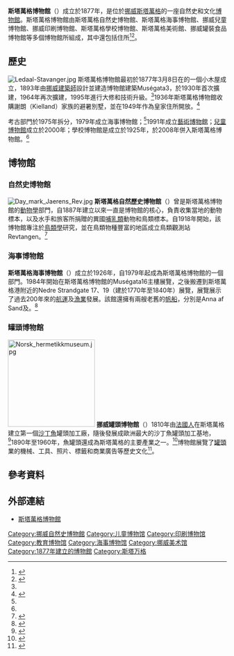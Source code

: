 {{Infobox museum
 |name    = 斯塔萬格博物館
 |native_name = Stavanger Museum
 |logo = [[File:Stavanger_Museum_logo.svg|150px]]
 |logosize = 
 |logo_caption =
 |image    = Stavanger Museum.JPG
 |image_size= 200
 |caption = 
 |map_type= Norway
 |map_size= <!-- default 220-->
 |map_caption= 在挪威的位置
 |coordinates= {{coord|58|57|53|N|5|43|59|E|type:landmark_source:kolossus-nowiki|display=title, inline}}
 |former_name    = <!--前身-->
 |established    = 1877年3月8日
 |dissolved    = <!--关闭日期-->
 |location    = {{NOR}}[[斯塔萬格|斯塔萬格]] Muségata 16, 4010 
 |type    = 自然博物館、文化博物館
 |accreditation    = <!--委派经营-->
 |collections    = <!--藏品类别-->
 |collection_size    = <!--馆藏规模-->
 |visitors    = <!--参观人数-->
 |founder    = <!--建立者-->
 |director    = <!--馆长-->
 |president    = <!--館长-->
 |curator    = <!--策展人-->
 |owner    = <!--所有者--> 
 |architect = <!--建築師-->
 |publictransit    = <!--公共交通-->
 |website    = {{URL|https://www.museumstavanger.no/}}
}}
'''斯塔萬格博物館'''（{{lang-no|Stavanger Museum}}）成立於1877年，是位於[[挪威|挪威]][[斯塔萬格|斯塔萬格]]的一座自然史和文化[[博物館|博物館]]。斯塔萬格博物館由斯塔萬格自然史博物館、斯塔萬格海事博物館、挪威兒童博物館、挪威印刷博物館、斯塔萬格學校博物館、斯塔萬格美術館、挪威罐裝食品博物館等多個博物館所組成，其中還包括{{le|挪威皇室|Norwegian royal family|皇家}}住所{{le|Ledaal|Ledaal}}<ref name="snl">{{Cite encyclopedia |year=2007 |title=Stavanger Museum |encyclopedia=[[挪威大百科全書|Store norske leksikon]] |first=Lauritz |last=Opstad |editor=Henriksen, Petter |publisher=Kunnskapsforlaget |location=奧斯陸 |url=http://www.snl.no/Stavanger_Museum |language=no |accessdate=2009-10-14 |archive-date=2011-08-17 |archive-url=https://web.archive.org/web/20110817091746/http://snl.no/Stavanger_Museum |dead-url=no }}</ref><ref name="byleks-stavangermuseum">{{Cite encyclopedia |year=2008 |title=Stavanger Museum |encyclopedia=Stavanger byleksikon |publisher=Wigestrand |location=斯塔萬格 |language=no}}</ref>。

==歷史==
[[File:Ledaal-Stavanger.jpg|thumb]]
斯塔萬格博物館最初於1877年3月8日在{{le|Gamle Stavanger|Gamle Stavanger}}的一個小木屋成立，1893年由[[挪威|挪威]][[建築師|建築師]]{{le|哈特維格斯‧維爾德魯普‧埃克霍夫|Hartvig Sverdrup Eckhoff}}設計並建造博物館建築Muségata3，於1930年首次擴建，1964年再次擴建，1995年進行大修和技術升級。<ref name="byleks-stavangermuseum"/>1936年斯塔萬格博物館收購謝朗（Kielland）家族的避暑別墅，並在1949年作為皇家住所開放。<ref>{{Cite journal|title=Ledaal|url=http://snl.no/Ledaal|author=Jon Gunnar Arntzen|date=2018-11-15|journal=Store norske leksikon|publisher=Kunnskapsforlaget|location=奧斯陸|language=no|access-date=2019-07-07|archive-date=2020-11-21|archive-url=https://web.archive.org/web/20201121204239/https://snl.no/Ledaal|dead-url=no}}</ref>

考古部門於1975年拆分，1979年成立海事博物館；<ref name="snl"/>1991年成立[[藝術博物館|藝術博物館]]；[[兒童博物館|兒童博物館]]成立於2000年；學校博物館是成立於1925年，於2008年併入斯塔萬格博物館。<ref name=byleks-stavangermuseum/>


==博物館==
===自然史博物館===
[[File:Day_mark_Jaerens_Rev.jpg|thumb]]
'''斯塔萬格自然歷史博物館'''（{{lang-no|Stavanger naturhistoriske museum}}）曾是斯塔萬格博物館的[[動物學|動物學]]部門，自1887年建立以來一直是博物館的核心，負責收集當地的動物標本，以及水手和旅客所捐贈的異國[[哺乳類|哺乳類]]動物和鳥類標本。自1918年開始，該博物館專注於[[鳥類學|鳥類學]]研究，並在鳥類物種豐富的地區成立鳥類觀測站Revtangen。<ref>{{Cite web |title=Bird Ringing Centre |url=http://www.museumstavanger.no/museums/stavanger-museum-natural-history-/bird-ringing-centre/ |access-date=2019-07-07 |author=Museum Stavanger |date=2015-10-17 |language=en |archive-url=https://web.archive.org/web/20151017055040/http://www.museumstavanger.no/museums/stavanger-museum-natural-history-/bird-ringing-centre/ |archive-date=2015-10-17 |dead-url=yes}}</ref>

===海事博物館===
'''斯塔萬格海事博物館'''（{{lang-no|Stavanger maritime museum}}）成立於1926年，自1979年起成為斯塔萬格博物館的一個部門。1984年開始在斯塔萬格博物館的Muségata16主樓展覽，之後搬遷到斯塔萬格港附近的Nedre Strandgate 17、19（建於1770年至1840年）展覽，展覽展示了過去200年來的[[航運|航運]]及[[漁業|漁業]]發展。該館還擁有兩艘老舊的[[帆船|帆船]]，分別是Anna af Sand及{{le|Wyvern|Wyvern (vesse)}}。<ref name="byleks-maritime">{{Cite encyclopedia |year=2008 |title=Stavanger Sjøfartsmuseum |encyclopedia=Stavanger byleksikon |publisher=Wigestrand |location=斯塔萬格 |language=no}}</ref>

===罐頭博物館===
[[File:Norsk_hermetikkmuseum.jpg|200px]]
'''挪威罐頭博物館'''（{{lang-no|Norsk Hermetikkmuseum}}）1810年由[[法國人|法國人]]在斯塔萬格建立第一個[[沙丁魚|沙丁魚]]罐頭加工廠，隨後發展成歐洲最大的沙丁魚罐頭加工基地，<ref>{{Cite web |title=北歐 挪威 斯塔萬格 |url=http://www.caneis.com.tw/info/ne/Stavanger_01.html |access-date=2019-07-07 |publisher=凱尼斯旅行社 |language=zh-hant |archive-date=2020-01-11 |archive-url=https://web.archive.org/web/20200111053048/http://www.caneis.com.tw/info/ne/Stavanger_01.html |dead-url=no }}</ref>1890年至1960年，魚罐頭還成為斯塔萬格的主要產業之一。<ref>{{Cite web|title=挪威罐头博物馆——鱼罐头曾经是斯塔万格的主要产业世界邦旅行网|url=https://www.shijiebang.com/u10621/poa-123112/?d=40|accessdate=2019-07-07|work=www.shijiebang.com}}{{Dead link}}</ref>博物館展覽了[[罐頭|罐頭]]業的機械、工具、照片、標籤和商業廣告等歷史文化<ref name="byleks-canning">{{Cite encyclopedia |year=2008 |title=Norsk Hermetikkmuseum |encyclopedia=Stavanger byleksikon |publisher=Wigestrand |location=斯塔萬格 |language=no}}</ref>。

==參考資料==
{{reflist}}

==外部連結==
{{commonscat| Museum Stavanger}}
*[https://www.museumstavanger.no/ 斯塔萬格博物館] {{Wayback|url=https://www.museumstavanger.no/ |date=20211202220106 }}{{en}}{{no icon}}


{{Portal|博物館}}
[[Category:挪威自然史博物館|Category:挪威自然史博物館]]
[[Category:儿童博物馆|Category:儿童博物馆]]
[[Category:印刷博物馆|Category:印刷博物馆]]
[[Category:教育博物馆|Category:教育博物馆]]
[[Category:海事博物馆|Category:海事博物馆]]
[[Category:挪威美术馆|Category:挪威美术馆]]
[[Category:1877年建立的博物館|Category:1877年建立的博物館]]
[[Category:斯塔万格|Category:斯塔万格]]